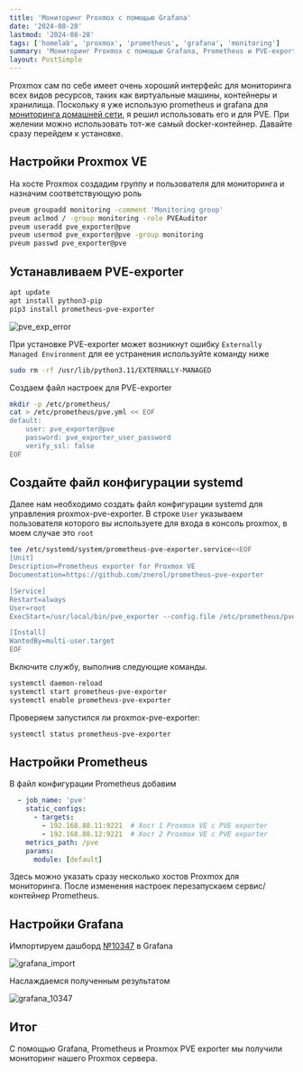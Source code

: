 ```yaml
---
title: 'Мониторинг Proxmox с помощью Grafana'
date: '2024-08-28'
lastmod: '2024-08-28'
tags: ['homelab', 'proxmox', 'prometheus', 'grafana', 'monitoring']
summary: 'Мониторинг Proxmox с помощью Grafana, Prometheus и PVE-exporter'
layout: PostSimple
---
```


Proxmox сам по себе имеет очень хороший интерфейс для мониторинга всех видов ресурсов, таких как виртуальные машины, контейнеры и хранилища. Поскольку я уже использую prometheus и grafana для 
[мониторинга домашней сети](/blog/monitoring-routera-mikrotik-pri-pomoshchi-prometheus-i-grafana), я решил использовать его и для PVE. При желении можно использовать тот-же самый docker-контейнер. Давайте сразу перейдем к установке.

## Настройки Proxmox VE

На хосте Proxmox создадим группу и пользователя для мониторинга и назначим соответствующую роль

```bash
pveum groupadd monitoring -comment 'Monitoring group'
pveum aclmod / -group monitoring -role PVEAuditor
pveum useradd pve_exporter@pve
pveum usermod pve_exporter@pve -group monitoring
pveum passwd pve_exporter@pve
```

## Устанавливаем PVE-exporter

```bash
apt update
apt install python3-pip
pip3 install prometheus-pve-exporter
```

![pve_exp_error](/static/images/blog/proxmox_monitoring/pve_exp_error.png)

При установке PVE-exporter может возникнут ошибку `Externally Managed Environment` для ее устранения используйте команду ниже

```bash
sudo rm -rf /usr/lib/python3.11/EXTERNALLY-MANAGED
```

Создаем файл настроек для PVE-exporter

```bash
mkdir -p /etc/prometheus/
cat > /etc/prometheus/pve.yml << EOF
default:
    user: pve_exporter@pve
    password: pve_exporter_user_password
    verify_ssl: false
EOF
```

## Создайте файл конфигурации systemd

Далее нам необходимо создать файл конфигурации systemd для управления proxmox-pve-exporter. В строке `User` указываем пользователя которого вы используете для входа в консоль proxmox, в моем случае это `root`

```bash
tee /etc/systemd/system/prometheus-pve-exporter.service<<EOF
[Unit]
Description=Prometheus exporter for Proxmox VE
Documentation=https://github.com/znerol/prometheus-pve-exporter

[Service]
Restart=always
User=root
ExecStart=/usr/local/bin/pve_exporter --config.file /etc/prometheus/pve.yml

[Install]
WantedBy=multi-user.target
EOF
```

Включите службу, выполнив следующие команды.

```bash
systemctl daemon-reload
systemctl start prometheus-pve-exporter
systemctl enable prometheus-pve-exporter
```

Проверяем запустился ли proxmox-pve-exporter:

```bash
systemctl status prometheus-pve-exporter
```

## Настройки Prometheus

В файл конфигурации Prometheus добавим

```yml:prometheus.yml
  - job_name: 'pve'
    static_configs:
      - targets:
        - 192.168.88.11:9221  # Хост 1 Proxmox VE с PVE exporter
        - 192.168.88.12:9221  # Хост 2 Proxmox VE с PVE exporter
    metrics_path: /pve
    params:
      module: [default]
```

Здесь можно указать сразу несколько хостов Proxmox для мониторинга. После изменения настроек перезапускаем сервис/контейнер Prometheus.

## Настройки Grafana

Импортируем дашборд [№10347](https://grafana.com/grafana/dashboards/10347-proxmox-via-prometheus/) в Grafana

![grafana_import](/static/images/blog/proxmox_monitoring/grafana_import.png)

Наслаждаемся полученным результатом

![grafana_10347](/static/images/blog/proxmox_monitoring/grafana_10347.png)

## Итог

С помощью Grafana, Prometheus и Proxmox PVE exporter мы получили мониторинг нашего Proxmox сервера.